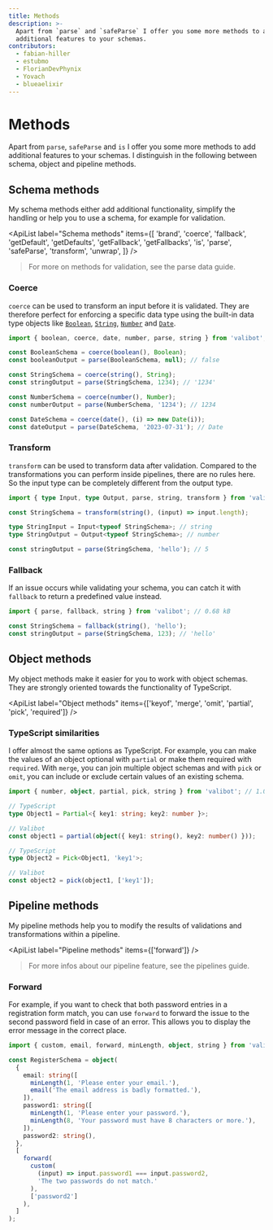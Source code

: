 ```yaml
---
title: Methods
description: >-
  Apart from `parse` and `safeParse` I offer you some more methods to add
  additional features to your schemas.
contributors:
  - fabian-hiller
  - estubmo
  - FlorianDevPhynix
  - Yovach
  - blueaelixir
---
```



# Methods

Apart from <Link href="/api/parse/">`parse`</Link>, <Link href="/api/safeParse/">`safeParse`</Link> and <Link href="/api/is/">`is`</Link> I offer you some more methods to add additional features to your schemas. I distinguish in the following between schema, object and pipeline methods.

## Schema methods

My schema methods either add additional functionality, simplify the handling or help you to use a schema, for example for validation.

<ApiList
  label="Schema methods"
  items={[
    'brand',
    'coerce',
    'fallback',
    'getDefault',
    'getDefaults',
    'getFallback',
    'getFallbacks',
    'is',
    'parse',
    'safeParse',
    'transform',
    'unwrap',
  ]}
/>

> For more on methods for validation, see the <Link href="/guides/parse-data/">parse data</Link> guide.

### Coerce

‎<Link href="/api/coerce/">`coerce`</Link> can be used to transform an input before it is validated. They are therefore perfect for enforcing a specific data type using the built-in data type objects like [`Boolean`](https://developer.mozilla.org/en-US/docs/Web/JavaScript/Reference/Global_Objects/Boolean), [`String`](https://developer.mozilla.org/en-US/docs/Web/JavaScript/Reference/Global_Objects/String/String), [`Number`](https://developer.mozilla.org/en-US/docs/Web/JavaScript/Reference/Global_Objects/Number/Number) and [`Date`](https://developer.mozilla.org/en-US/docs/Web/JavaScript/Reference/Global_Objects/Date/Date).

```ts
import { boolean, coerce, date, number, parse, string } from 'valibot'; // 0.75 kB

const BooleanSchema = coerce(boolean(), Boolean);
const booleanOutput = parse(BooleanSchema, null); // false

const StringSchema = coerce(string(), String);
const stringOutput = parse(StringSchema, 1234); // '1234'

const NumberSchema = coerce(number(), Number);
const numberOutput = parse(NumberSchema, '1234'); // 1234

const DateSchema = coerce(date(), (i) => new Date(i));
const dateOutput = parse(DateSchema, '2023-07-31'); // Date
```

### Transform

‎<Link href="/api/transform/">`transform`</Link> can be used to transform data after validation. Compared to the transformations you can perform inside <Link href="/guides/pipelines/">pipelines</Link>, there are no rules here. So the input type can be completely different from the output type.

```ts
import { type Input, type Output, parse, string, transform } from 'valibot'; // 0.67 kB

const StringSchema = transform(string(), (input) => input.length);

type StringInput = Input<typeof StringSchema>; // string
type StringOutput = Output<typeof StringSchema>; // number

const stringOutput = parse(StringSchema, 'hello'); // 5
```

### Fallback

If an issue occurs while validating your schema, you can catch it with <Link href="/api/fallback/">`fallback`</Link> to return a predefined value instead.

```ts
import { parse, fallback, string } from 'valibot'; // 0.68 kB

const StringSchema = fallback(string(), 'hello');
const stringOutput = parse(StringSchema, 123); // 'hello'
```

## Object methods

My object methods make it easier for you to work with object schemas. They are strongly oriented towards the functionality of TypeScript.

<ApiList
  label="Object methods"
  items={['keyof', 'merge', 'omit', 'partial', 'pick', 'required']}
/>

### TypeScript similarities

I offer almost the same options as TypeScript. For example, you can make the values of an object optional with <Link href="/api/partial/">`partial`</Link> or make them required with <Link href="/api/required/">`required`</Link>. With <Link href="/api/merge/">`merge`</Link>, you can join multiple object schemas and with <Link href="/api/pick/">`pick`</Link> or <Link href="/api/omit/">`omit`</Link>, you can include or exclude certain values of an existing schema.

```ts
import { number, object, partial, pick, string } from 'valibot'; // 1.08 kB

// TypeScript
type Object1 = Partial<{ key1: string; key2: number }>;

// Valibot
const object1 = partial(object({ key1: string(), key2: number() }));

// TypeScript
type Object2 = Pick<Object1, 'key1'>;

// Valibot
const object2 = pick(object1, ['key1']);
```

## Pipeline methods

My pipeline methods help you to modify the results of validations and transformations within a pipeline.

<ApiList label="Pipeline methods" items={['forward']} />

> For more infos about our pipeline feature, see the <Link href="/guides/pipelines/">pipelines</Link> guide.

### Forward

For example, if you want to check that both password entries in a registration form match, you can use <Link href="/api/forward/">`forward`</Link> to forward the issue to the second password field in case of an error. This allows you to display the error message in the correct place.

```ts
import { custom, email, forward, minLength, object, string } from 'valibot'; // 1.23 kB

const RegisterSchema = object(
  {
    email: string([
      minLength(1, 'Please enter your email.'),
      email('The email address is badly formatted.'),
    ]),
    password1: string([
      minLength(1, 'Please enter your password.'),
      minLength(8, 'Your password must have 8 characters or more.'),
    ]),
    password2: string(),
  },
  [
    forward(
      custom(
        (input) => input.password1 === input.password2,
        'The two passwords do not match.'
      ),
      ['password2']
    ),
  ]
);
```
